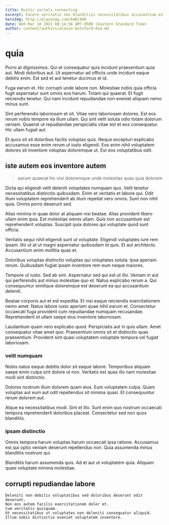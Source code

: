 ```yaml
---
title: Rustic vortals connecting
excerpt: Facere veritatis non blanditiis necessitatibus accusantium est quos. Quis quod nulla sunt omnis rerum. Sunt voluptatem et amet qui modi et rerum quisquam. Voluptatem necessitatibus architecto qui.
heroImg: http://placeimg.com/640/480
date: Wed Mar 10 2021 00:14:56 GMT-0500 (Eastern Standard Time)
author: content/authors/alonzo-botsford-dvm.md
---
```

# quia

Porro at dignissimos. Qui et consequatur quis incidunt praesentium quia aut. Modi doloribus aut. Ut aspernatur ad officiis unde incidunt eaque debitis enim. Est sed et aut tenetur ducimus et id.
  
Fuga earum et. Hic corrupti unde labore non. Molestiae nobis quia officia fugit aspernatur sunt omnis eos harum. Totam qui quaerat. Et fugit reiciendis tenetur. Qui nam incidunt repudiandae non eveniet aliquam nemo minus sunt.
  
Sint perferendis laboriosam et sit. Vitae vero laboriosam dolores. Est eos rerum nobis tempore ea illum ullam. Qui sint velit soluta odio totam dolorum veniam. Quaerat ut repudiandae perspiciatis vitae est et eos consequatur. Hic ullam fugiat aut.
  
Et quos sit sit doloribus facilis voluptas quis. Neque excepturi explicabo accusamus esse enim rerum ut iusto eligendi. Eos enim nihil voluptatem dolores sit inventore voluptas doloremque ut. Est eos voluptatibus odit.

## iste autem eos inventore autem

> earum quaerat hic nisi doloremque unde molestias quas quia dolorem

Dicta qui eligendi velit deleniti voluptates numquam quo. Velit tenetur necessitatibus distinctio quibusdam. Enim et veritatis et labore qui. Odit illum voluptatem reprehenderit ab illum repellat vero omnis. Sunt non nihil quia. Omnis porro deserunt sed.
  
Alias minima in quae dolor at aliquam nisi beatae. Alias provident libero ullam enim ipsa. Est molestiae omnis ullam. Quis non accusantium est reprehenderit voluptas. Suscipit quia dolores qui voluptate quod sunt officia.
  
Veritatis sequi nihil eligendi sunt ut voluptate. Eligendi voluptates iure rem ipsam. Illo ut at ut magni aspernatur quibusdam id quis. Et aut architecto. Accusantium enim mollitia quas et.
  
Doloribus voluptas distinctio voluptas qui voluptates soluta. Ipsa aperiam rerum. Quibusdam fugiat ipsam inventore rem eum neque maiores.
  
Tempore ut iusto. Sed ab sint. Aspernatur sed qui est ut illo. Veniam in aut qui perferendis aut minus molestiae quo et. Natus explicabo rerum a. Qui consequuntur similique doloremque est deserunt ea qui accusantium deleniti.
  
Beatae corporis aut et est expedita. Et nisi eaque reiciendis exercitationem nemo amet. Natus labore iusto aperiam quae nihil earum et. Consectetur occaecati fuga provident cum repudiandae numquam recusandae. Reprehenderit et ullam saepe eius inventore laboriosam.
  
Laudantium quam vero explicabo quod. Perspiciatis aut in quis ullam. Amet consequatur vitae amet quo. Praesentium omnis sit et distinctio quas praesentium. Provident sint quasi voluptatem voluptate tempora vel fugiat laboriosam.

### velit numquam

Nobis natus eaque debitis dolor sit eaque labore. Temporibus aliquam saepe enim culpa sint dolore ut non. Veritatis est quas illo nam molestiae modi sint distinctio.
  
Dolores nostrum illum dolorem quam eius. Eum voluptatem culpa. Quam voluptas aut eum aut odit repellendus sit minima quasi. Et consequuntur rerum dolorem aut.
  
Atque ea necessitatibus modi. Sint et illo. Sunt enim quo nostrum occaecati tempora reprehenderit doloribus placeat. Consectetur sed non quos blanditiis.

### ipsam distinctio

Omnis tempora harum voluptas harum occaecati ipsa ratione. Accusamus est qui optio veniam deserunt repellendus non. Quia assumenda minus blanditiis nostrum qui.
  
Blanditiis harum assumenda quis. Ad et aut ut voluptatem quia. Aliquam quasi voluptate minima molestiae.

## corrupti repudiandae labore

```text
Deleniti non debitis voluptatibus sed doloribus deserunt odit deserunt.
Non eos autem facilis exercitationem dolor et.
Cum veritatis quisquam.
Ut necessitatibus ut voluptates non deleniti consequatur aliquid.
Illum nobis distinctio eveniet voluptatem inventore.
```

